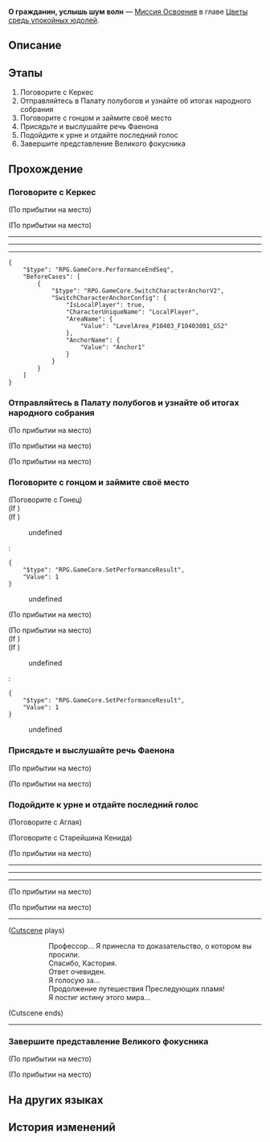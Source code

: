 {{Дополнить|Диалоги.}}
{{Миссия Инфобокс
|id              = 1040308
|Название        = 
|Изображение     = Миссия Освоения О гражданин, услышь шум волн.png
|Тип             = Миссия Освоения
|События         = 
|Глава           = Цветы средь упокойных юдолей
|Условия         = Завершена [[Миссия Освоения]] ''[[О лодочник, переправь меня через поток]]''
|Персонажи       = Аглая; Анакса; Гонец; Кенида; Первопроходец
|СтартЛокация    = Палата полубогов: Рассветная вершина
|Мир             = Амфореус
|Локации         = Палата полубогов: Рассветная вершина
|Предыдущая      = О лодочник, переправь меня через поток
|Следующая       = О учёный, жди у ворот истины
|Награды         = Опыт Освоения*500; Звёздный нефрит*60; Путеводитель путешественника*3; Очищенный эфир*3; Небесная амброзия*120; Кредиты*40 000
}}
'''О гражданин, услышь шум волн''' — [[Миссия Освоения]] в главе [[Цветы средь упокойных юдолей]].

==Описание==
{{Описание|Когда пятнадцатый час врат подошёл к концу, на народном собрании Фаенон произнёс речь от лица всех златиусов о продолжении пути Преследующих пламя, получив всеобщую поддержку. Дух Анаксы засвидетельствовал близнецов в воспоминаниях Кефала. Убедившись, что по завершении пути Преследующих пламя он станет титаном эры воскресающей земли, он бросил последний керамический черепок - народное собрание постановило продолжение пути Преследующих пламя. После «предательства» Сената Анакса публично раскрыл злодеяния старейшин и объявил себя их соучастником.}}

==Этапы==
# Поговорите с Керкес
# Отправляйтесь в Палату полубогов и узнайте об итогах народного собрания
# Поговорите с гонцом и займите своё место
# Присядьте и выслушайте речь Фаенона
# Подойдите к урне и отдайте последний голос
# Завершите представление Великого фокусника

==Прохождение==
{{Дополнить}}

===Поговорите с Керкес===
{{Описание миссии|локация=Палата полубогов: Рассветная вершина|Народное собрание, на котором обсуждается завершение путешествия Преследующих пламя, вот-вот закончится. Вскоре все узнают, за какое будущее они проголосовали.<br />Ваш пятнадцатый час врат подходит к концу. Скоро начнётся последнее представление.}}
{{Диалог Начало}}
;(По прибытии на место)

;(По прибытии на место)
----
:{{tx}}
----
:{{tx}}
----
:{{tx}}
<pre>{
	"$type": "RPG.GameCore.PerformanceEndSeq",
	"BeforeCases": [
		{
			"$type": "RPG.GameCore.SwitchCharacterAnchorV2",
			"SwitchCharacterAnchorConfig": {
				"IsLocalPlayer": true,
				"CharacterUniqueName": "LocalPlayer",
				"AreaName": {
					"Value": "LevelArea_P10403_F10403001_G52"
				},
				"AnchorName": {
					"Value": "Anchor1"
				}
			}
		}
	]
}</pre>
{{Диалог Конец}}

===Отправляйтесь в Палату полубогов и узнайте об итогах народного собрания===
{{Диалог Начало}}
;(По прибытии на место)

;(По прибытии на место)
:{{tx}}

;(По прибытии на место)
<!--Unknown TalkSentence: 140313001-->
{{Диалог Конец}}

===Поговорите с гонцом и займите своё место===
{{Диалог Начало}}

;(Поговорите с Гонец)
;(If {{cx}}<!--during performance 104030805-->)
;(If {{cx}}<!--not during performance 104030805-->)
<!--Unknown TalkSentence: 140311703-->
:{{Диалог|Стрелка}} undefined
:<!--Unknown TalkSentence: 140311705-->
:<pre>{
	"$type": "RPG.GameCore.SetPerformanceResult",
	"Value": 1
}</pre>
:{{Диалог|Выход}} undefined
:<!--Unknown TalkSentence: 140311707-->
;(По прибытии на место)

;(По прибытии на место)
;(If {{cx}}<!--during performance 104030805-->)
;(If {{cx}}<!--not during performance 104030805-->)
<!--Unknown TalkSentence: 140311703-->
:{{Диалог|Стрелка}} undefined
:<!--Unknown TalkSentence: 140311705-->
:<pre>{
	"$type": "RPG.GameCore.SetPerformanceResult",
	"Value": 1
}</pre>
:{{Диалог|Выход}} undefined
:<!--Unknown TalkSentence: 140311707-->
{{Диалог Конец}}

===Присядьте и выслушайте речь Фаенона===
{{Диалог Начало}}
;(По прибытии на место)

;(По прибытии на место)
:{{tx}}
:{{tx}}
:{{tx}}
{{Диалог Конец}}

===Подойдите к урне и отдайте последний голос===
{{Описание миссии|локация=Палата полубогов: Рассветная вершина|Народное собрание, на котором обсуждается завершение путешествия Преследующих пламя, вот-вот закончится. Вскоре все узнают, за какое будущее они проголосовали.<br />В ваших руках последний голос, который определит судьбу Амфореуса. Каким же он будет?}}
{{Диалог Начало}}

;(Поговорите с Аглая)
<!--Unknown TalkSentence: 140313003-->

;(Поговорите с Старейшина Кенида)
<!--Unknown TalkSentence: 140313002-->
;(По прибытии на место)
:{{tx}}
----
:{{tx}}
----
:{{tx}}
----
:{{tx}}
;(По прибытии на место)

;(По прибытии на место)
----
;([[#Gallery|Cutscene]] plays)
::Профессор... Я принесла то доказательство, о котором вы просили.
::Спасибо, Кастория.
::Ответ очевиден.
::Я голосую за...
::Продолжение путешествия Преследующих пламя!
::Я постиг истину этого мира...
;(Cutscene ends)
----
{{Диалог Конец}}

===Завершите представление Великого фокусника===
{{Описание миссии|локация=Палата полубогов: Рассветная вершина|Народное собрание, на котором обсуждается завершение путешествия Преследующих пламя, вот-вот закончится. Вскоре все узнают, за какое будущее они проголосовали.<br />Как глупо пытаться решить судьбу мира голосованием, когда конец света вот-вот настанет... Ваша профессиональная этика требует преподать этим глупцам урок.}}
{{Диалог Начало}}
;(По прибытии на место)

;(По прибытии на место)
:{{tx}}
:{{tx}}
:{{tx}}
:{{tx}}
{{Диалог Конец}}

==На других языках==
{{На других языках
|en   = Citizen, Listen to Those Roaring Tides
|zhs  = 公民啊，倾听那汹涌潮声
|zht  = 公民啊，傾聽那洶湧潮聲
|ja   = 市民よ、激浪に耳を傾けよ
|ko   = 시민이여, 거센 파도 소리를 들어라
|es   = Ciudadano, escucha las mareas turbulentas
|fr   = Ô citoyens, écoutez le grondement des marées déchaînées
|ru   = О гражданин, услышь шум волн
|th   = พลเมืองเอ๋ย จงฟังเสียงคลื่นโหมซัด
|vi   = Công Dân, Hãy Lắng Nghe Tiếng Sóng Dâng Trào
|de   = O Bürger, lausche jenen tosenden Gezeiten
|id   = Warga Sekalian, Dengarlah Deru Ombak yang Mengamuk
|pt   = Cidadão, Escute as Marés Rugindo
}}

==История изменений==
{{История изменений|3.2}}
